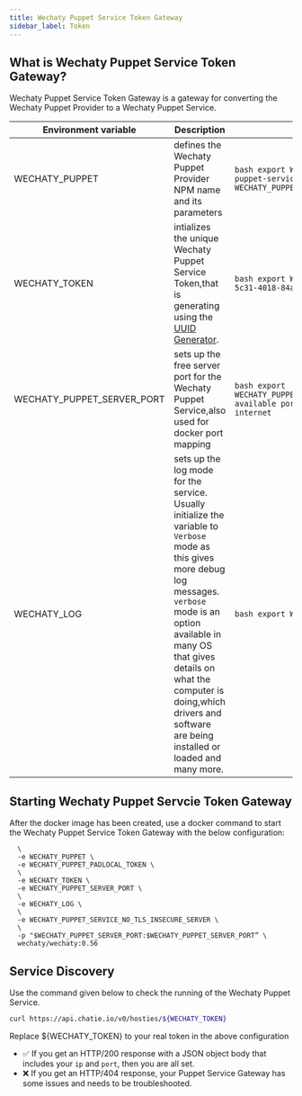 ```yaml
---
title: Wechaty Puppet Service Token Gateway
sidebar_label: Token
---
```


## What is Wechaty Puppet Service Token Gateway?

Wechaty Puppet Service Token Gateway is a gateway for converting the Wechaty Puppet Provider to a Wechaty Puppet Service.

| Environment variable       | Description                                                                                                                                                                                                                                                                                              | Usage                                                                                                    |
|----------------------------|----------------------------------------------------------------------------------------------------------------------------------------------------------------------------------------------------------------------------------------------------------------------------------------------------------|----------------------------------------------------------------------------------------------------------|
| WECHATY_PUPPET             | defines the Wechaty Puppet Provider NPM name and its parameters                                                                                                                                                                                                                                          | ```bash export WECHATY_PUPPET=wechaty-puppet-service export WECHATY_PUPPET_SERVICE_TOKEN="__TOKEN__"``` |
| WECHATY_TOKEN              | intializes the unique Wechaty Puppet Service Token,that is generating  using the [UUID Generator](https://www.uuidgenerator.net/version4).                                                                                                                                                               | ```bash export WECHATY_TOKEN='2fdb00a5-5c31-4018-84ac-c64e5f995057'```                                  |
| WECHATY_PUPPET_SERVER_PORT | sets up the  free server port for the Wechaty Puppet Service,also used for docker port mapping                                                                                                                                                                                                           | ```bash export WECHATY_PUPPET_SERVER_PORT=8788 // any available port can be visited from internet```    |
| WECHATY_LOG                | sets up the log mode for the service. Usually initialize the variable to `Verbose` mode as this gives more debug log messages. `verbose` mode is an option available in many OS that gives details on what the computer is doing,which drivers and software are being installed or loaded and many more. | ```bash export WECHATY_LOG="verbose"```                                                                 |

## Starting Wechaty Puppet Servcie Token Gateway

After the docker image has been created, use a docker command  to start the Wechaty Puppet Service Token Gateway with the below configuration:

```docker run -ti --rm \
  \
  -e WECHATY_PUPPET \
  -e WECHATY_PUPPET_PADLOCAL_TOKEN \
  \
  -e WECHATY_TOKEN \
  -e WECHATY_PUPPET_SERVER_PORT \
  \
  -e WECHATY_LOG \
  \
  -e WECHATY_PUPPET_SERVICE_NO_TLS_INSECURE_SERVER \
  \
  -p "$WECHATY_PUPPET_SERVER_PORT:$WECHATY_PUPPET_SERVER_PORT” \
  wechaty/wechaty:0.56
```

## Service Discovery

Use the command given below to check the running of the Wechaty Puppet Service.

```sh
curl https://api.chatie.io/v0/hosties/${WECHATY_TOKEN}
```

Replace ${WECHATY_TOKEN} to your real token in the above configuration

* ✅ If you get an HTTP/200 response with a JSON object body that includes your `ip` and `port`, then you are all set.
* ❌ If you get an HTTP/404 response, your Puppet Service Gateway has some issues and needs to be troubleshooted.

